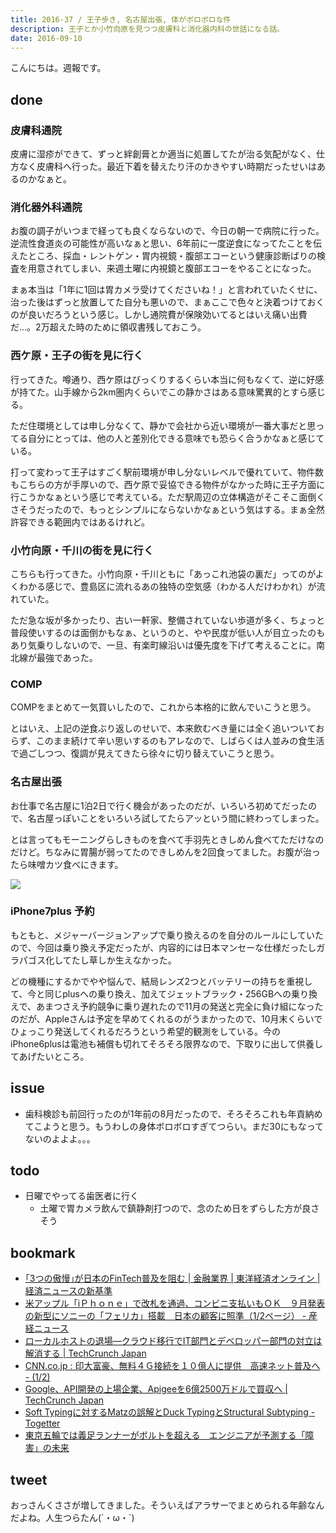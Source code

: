 ```yaml
---
title: 2016-37 / 王子歩き, 名古屋出張, 体がボロボロな件
description: 王子とか小竹向原を見つつ皮膚科と消化器内科の世話になる話。
date: 2016-09-10
---
```


こんにちは。週報です。

done
----

###  皮膚科通院

皮膚に湿疹ができて、ずっと絆創膏とか適当に処置してたが治る気配がなく、仕方なく皮膚科へ行った。最近下着を替えたり汗のかきやすい時期だったせいはあるのかなぁと。

###  消化器外科通院

お腹の調子がいつまで経っても良くならないので、今日の朝一で病院に行った。逆流性食道炎の可能性が高いなぁと思い、6年前に一度逆食になってたことを伝えたところ、採血・レントゲン・胃内視鏡・腹部エコーという健康診断ばりの検査を用意されてしまい、来週土曜に内視鏡と腹部エコーをやることになった。

まぁ本当は「1年に1回は胃カメラ受けてくださいね！」と言われていたくせに、治った後はずっと放置してた自分も悪いので、まぁここで色々と決着つけておくのが良いだろうという感じ。しかし通院費が保険効いてるとはいえ痛い出費だ...。2万超えた時のために領収書残しておこう。

###  西ケ原・王子の街を見に行く

行ってきた。噂通り、西ケ原はびっくりするくらい本当に何もなくて、逆に好感が持てた。山手線から2km圏内くらいでこの静かさはある意味驚異的とすら感じる。

ただ住環境としては申し分なくて、静かで会社から近い環境が一番大事だと思ってる自分にとっては、他の人と差別化できる意味でも恐らく合うかなぁと感じている。

打って変わって王子はすごく駅前環境が申し分ないレベルで優れていて、物件数もこちらの方が手厚いので、西ケ原で妥協できる物件がなかった時に王子方面に行こうかなぁという感じで考えている。ただ駅周辺の立体構造がそこそこ面倒くさそうだったので、もっとシンプルにならないかなぁという気はする。まぁ全然許容できる範囲内ではあるけれど。

###  小竹向原・千川の街を見に行く

こちらも行ってきた。小竹向原・千川ともに「あっこれ池袋の裏だ」ってのがよくわかる感じで、豊島区に流れるあの独特の空気感（わかる人だけわかれ）が流れていた。

ただ急な坂が多かったり、古い一軒家、整備されていない歩道が多く、ちょっと普段使いするのは面倒かもなぁ、というのと、やや民度が低い人が目立ったのもあり気乗りしないので、一旦、有楽町線沿いは優先度を下げて考えることに。南北線が最強であった。

###  COMP

COMPをまとめて一気買いしたので、これから本格的に飲んでいこうと思う。

とはいえ、上記の逆食ぶり返しのせいで、本来飲むべき量には全く追いついておらず、このまま続けて辛い思いするのもアレなので、しばらくは人並みの食生活で過ごしつつ、復調が見えてきたら徐々に切り替えていこうと思う。

###  名古屋出張

お仕事で名古屋に1泊2日で行く機会があったのだが、いろいろ初めてだったので、名古屋っぽいことをいろいろ試してたらアッという間に終わってしまった。

とは言ってもモーニングらしきものを食べて手羽先ときしめん食べてただけなのだけど。ちなみに胃腸が弱ってたのできしめんを2回食ってました。お腹が治ったら味噌カツ食べにきます。

![](/img/blog/2016-37/20160910113302.jpeg)

<Instagram instagramId="BKDSy12DBXO" />
<Instagram instagramId="BKEcfwNjIO6" />

###  iPhone7plus 予約

もともと、メジャーバージョンアップで乗り換えるのを自分のルールにしていたので、今回は乗り換え予定だったが、内容的には日本マンセーな仕様だったしガラパゴス化してたし草しか生えなかった。

<Tweet tweetLink="https://twitter.com/kensuu/status/774034357413523456" />

どの機種にするかでやや悩んで、結局レンズ2つとバッテリーの持ちを重視して、今と同じplusへの乗り換え、加えてジェットブラック・256GBへの乗り換えで、あまつさえ予約競争に乗り遅れたので11月の発送と完全に負け組になったのだが、Appleさんは予定を早めてくれるのがうまかったので、10月末くらいでひょっこり発送してくれるだろうという希望的観測をしている。今のiPhone6plusは電池も補償も切れてそろそろ限界なので、下取りに出して供養してあげたいところ。

issue
----

- 歯科検診も前回行ったのが1年前の8月だったので、そろそろこれも年貢納めてこようと思う。もうわしの身体ボロボロすぎてつらい。まだ30にもなってないのよよよ。。。

todo
----

- 日曜でやってる歯医者に行く
    - 土曜で胃カメラ飲んで鎮静剤打つので、念のため日をずらした方が良さそう

bookmark
----

- [｢3つの傲慢｣が日本のFinTech普及を阻む | 金融業界 | 東洋経済オンライン | 経済ニュースの新基準](https://toyokeizai.net/articles/-/133352)
- [米アップル「iＰｈｏｎｅ」で改札を通過、コンビニ支払いもＯＫ　９月発表の新型にソニーの「フェリカ」搭載　日本の顧客に照準（1/2ページ） - 産経ニュース](https://www.sankei.com/economy/news/160827/ecn1608270006-n1.html?view=pc)
- [ローカルホストの退場―クラウド移行でIT部門とデベロッパー部門の対立は解消する | TechCrunch Japan](https://jp.techcrunch.com/2016/09/06/20160903the-death-of-localhost-and-the-rise-of-cloud-development/)
- [CNN.co.jp : 印大富豪、無料４Ｇ接続を１０億人に提供　高速ネット普及へ - (1/2)](https://www.cnn.co.jp/business/35088657.html)
- [Google、API開発の上場企業、Apigeeを6億2500万ドルで買収へ | TechCrunch Japan](https://jp.techcrunch.com/2016/09/09/20160908google-will-acquire-apigee-for-625-million/)
- [Soft Typingに対するMatzの誤解とDuck TypingとStructural Subtyping - Togetter](https://togetter.com/li/1022228)
- [東京五輪では義足ランナーがボルトを超える　エンジニアが予測する「障害」の未来](https://www.buzzfeed.com/jp/kotahatachi/prosthetic-leg-athletes)


tweet
----

おっさんくささが増してきました。そういえばアラサーでまとめられる年齢なんだよね。人生つらたん(´・ω・`)

<Tweet tweetLink="https://twitter.com/legnoh/status/774039978355470336" />
<Tweet tweetLink="https://twitter.com/legnoh/status/774040301967060996" />
